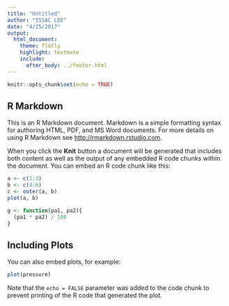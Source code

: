 ```yaml
---
title: "Untitled"
author: "ISSAC LEE"
date: "4/25/2017"
output:
  html_document:
    theme: flatly
    highlight: textmate
    include:
      after_body: ../footer.html
---
```


```r
knitr::opts_chunk$set(echo = TRUE)
```

## R Markdown

This is an R Markdown document. Markdown is a simple formatting syntax for authoring HTML, PDF, and MS Word documents. For more details on using R Markdown see <http://rmarkdown.rstudio.com>.

When you click the **Knit** button a document will be generated that includes both content as well as the output of any embedded R code chunks within the document. You can embed an R code chunk like this:

```r
a <- c(1:3)
b <- c(4:6)
c <- outer(a, b)
plot(a, b)

g <- function(pa1, pa2){
  (pa1 * pa2) / 100
}
```

## Including Plots

You can also embed plots, for example:

```r
plot(pressure)
```

Note that the `echo = FALSE` parameter was added to the code chunk to prevent printing of the R code that generated the plot.
